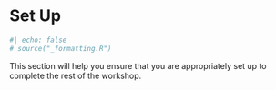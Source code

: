 # Set Up {#sec-preparation}

```r
#| echo: false
# source("_formatting.R")
```

This section will help you ensure that you are appropriately set up to complete the rest of the workshop.

